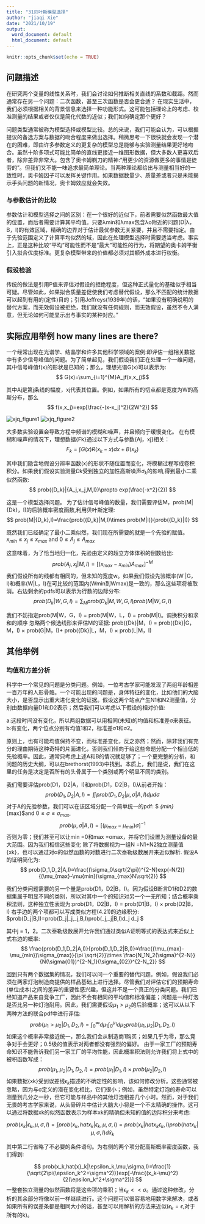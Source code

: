 ```yaml
---
title: "31贝叶斯模型选择"
author: "jiaqi Xie"
date: "2021/10/19"
output:
  word_document: default
  html_document: default
---
```


```r
knitr::opts_chunk$set(echo = TRUE)
```

## 问题描述
在研究两个变量的线性关系时，我们会讨论如何推断相关直线的系数和截距。然而通常存在另一个问题：二次函数，甚至三次函数是否会更合适？
在现实生活中，我们必须根据相关的背景信息来选择一种功能形式。这可能包括理论上的考虑、校准测量的结果或者仅仅是简化代数的近似；我们如何确定那个更好？

问题类型通常被称为模型选择或模型比较。总的来说，我们可能会认为，可以根据提议的备选方案与数据的吻合程度来做出选择。稍微思考一下很快就会发现一个潜在的困难，即由许多参数定义的更复杂的模型总是能够与实验测量结果更好地吻合。虽然十阶多项式可能比简单的直线更接近一维图形数据，但大多数人更喜欢后者，除非差异非常大。包含了奥卡姆剃刀的精神:“用更少的资源做更多的事情是徒劳的”。但我们又不能一味追求最简单理论。当两种理论都给出与测量相当好的一致性时，奥卡姆因子可以发挥关键作用。如果数据数量少、质量差或者只是未能揭示手头问题的新情况，奥卡姆效应就会失效。

### 与参数估计的比较
参数估计和模型选择之间的区别：在一个很好的近似下，前者需要似然函数最大值的位置，而后者需要计算其平均值。只要λmin和λmax包含λo附近的问题(D|λ，B，I)的有效区域，精确的边界对于估计最优参数无关紧要，并且不需要指定。由于先验范围定义了计算平均似然的域，因此在处理模型选择时需要适当考虑。事实上，正是这种比较“平均”可能性而不是“最大”可能性的行为，将期望的奥卡姆平衡引入拟合优度标准。更复杂模型带来的价值都必须对其额外成本进行权衡。

### 假设检验

传统的做法是引用P值来评估对假设的拒绝程度，但这种正式量化的基础似乎相当可疑。尽管如此，如果拟合质量差促使我们考虑替代假设，那么不匹配的统计数据可以起到有用的(定性)目的；引用Jeffreys(1939年)的话，“如果没有明确说明的替代方案，而无效假设被拒绝，我们就没有任何规则，而无效假设，虽然不令人满意，但无论如何可能显示出与事实的某种对应。”


## 实际应用举例 how many lines are there?
一个经常出现在光谱学、结晶学和许多其他科学领域的案例:即评估一组相关数据中有多少信号峰值的问题。为了简单起见，我们假设我们正在处理一个一维问题，其中信号峰值f(x)的形状是已知的；那么，理想光谱G(x)可以表示为:$$ G(x)=\sum_{i=1}^{M}A_jf(x,x_j)$$

其中Aj是第j条线的幅度，xj代表其位置。例如，如果所有的切点都是宽度为W的高斯分布，那么$$ f(x,x_j)=exp[\frac{-(x-x_j)^2}{2W^2}] $$

![xjq_figure1](figure/xjq_figure1.png)
![xjq_figure2](figure/xjq_figure2.png)

大多数实验设置会导致方程中频谱的模糊和噪声，并且倾向于缓慢变化。
在有模糊和噪声的情况下，理想数据{Fk}通过以下方式与参数{Aj，xj}相关：
$$ F_k=\int G(x)R(x_k-x)dx+B(x_k) $$

其中我们隐含地假设分辨率函数(x)的形状不随位置而变化，将模糊过程写成卷积积分。如果我们假设实验测量$Dk$受到独立的加性高斯噪声$\sigma_k$的影响,得到最小二乘似然函数:$$ prob({D_k}|{A_j,x_j,M,I})\propto exp(\frac{-x^2}{2}) $$

这是一个模型选择问题。
为了估计信号峰值的数量，我们需要评估M，prob(M|{Dk}，I)的后验概率密度函数,利用贝叶斯定理: $$ prob(M|{D_k},I)=\frac{prob({D_k}|M,I)\times prob(M|I)}{prob({D_k}|I)} $$

既然我们已经确定了最小二乘似然，我们现在所需要的就是一个先验的赋值。
$x_{min}\leq x_j\leq x_{max}$ and $0\leq A_j\leq A_{max}$

这意味着，为了恰当地归一化，先验由定义的超立方体体积的倒数给出:
$$ prob({A_j,x_j}|M,I)=[(x_{max}-x_{min})A_{max}]^{-M} $$
我们假设所有的线都有相同的，但未知的宽度w。如果我们假设先验概率(W |G，I)和概率(W|L，I)在可比较的范围内(Wmin到Wmax)是一致的，那么这些项将被取消。右边剩余的pdfs可以表示为行数的边际分布:
$$ prob({D_k}|W,G,I)=\sum_M prob({D_k}|M,W,G,I)prob(M|W,G,I) $$

我们不妨指定prob(M|W，G，I) = prob(M|W，L，I) = prob(M|I)。调换积分和求和的顺序
忽略两个候选线形来评估M的证据: 
prob({Dk}|M，I) = prob({Dk}|G，M，I) × prob(G|M，I)+ prob({Dk}|L，M，I) × prob(L|M，I)

## 其他举例
### 均值和方差分析
科学中一个常见的问题是分类问题。例如，一位考古学家可能发现了两组年龄相差一百万年的人形骨骼。一个可能出现的问题是，身体特征的变化，比如他们的大脑大小，是否显示出重大进化变化的证据。假设这两个站点产生N1和N2测量值，分别由数据向量D1和D2表示；然后我们可以考虑以下假设的相对价值:

a:这段时间没有变化，所以两组数据可以用相同(未知)的均值和标准差σ来表征。
b:有变化，两个位点分别有均值1和2，标准差σ1和σ2。

原则上，也有可能均值保持不变，而标准差变化，反之亦然；然而，除非我们有充分的理由期待这种奇特的片面进化，否则我们倾向于给这些命题分配一个相当低的先验概率。因此，通常只考虑上述A和B的情况就足够了；一个更完整的分析，和问题的历史大纲，可以在brethorst(1993)中找到。本质上，我们是说，我们在这里的任务是决定是否所有的头骨属于一个类别或两个明显不同的类别。

我们需要评估prob(D1，D2|A，I)和prob(D1，D2|B，I)从前者开始：
$$ prob(D_1,D_2|A,I)=\iint prob(D_1,D_2|\mu,\sigma|A,I)d\mu d\sigma $$
对于A的先验参数，我们可以在该区域分配一个简单统一的pdf:
$ \mu_{min}\leq\mu\leq\mu_{max}$and $0\leq\sigma\leq\sigma_{max}$,
$$prob(\mu,\sigma|A,I)=[(\mu_{max}-\mu_{min})\sigma]^{-1}$$
否则为零；我们甚至可以让min =0和max =σmax，并将它们设置为测量设备的最大范围。因为我们相信这些变化
除了将数据视为一组N =N1+N2独立测量值{xk}，也可以通过对α的似然函数的对数进行二次泰勒级数展开来近似解析.
假设A的证明简化为:
$$ prob(D_1,D_2|A,I)≈\frac{(\sigma_0\sqrt{2\pi})^{2-N}exp(-N/2)}{(\mu_{max}-\mu{min})\sigma_{max}N\sqrt{2}} $$

我们分类问题需要的另一个量是prob(D1，D2|B，I)。因为假设B断言D1和D2的数据集属于明显不同的类别，所以对其中一个的知识对另一个一无所知；结合概率乘积法则，这种独立性表现为:prob(D1，D2|B，I) = prob(D1|B，I) × prob(D2|B，I)
右手边的两个项都可以写成类似方程(4.21)的边缘积分:
$prob(D_j|B,I)=\iint prob(D_j|\mu_j,\sigma_j,B,I)prob(\mu_j,\sigma_j|B,I)d\mu_j d\sigma_j $

其中j = 1，2。二次泰勒级数展开允许我们通过类似A证明等式的表达式来近似上式右边的概率:
$$ \frac{prob(D_1,D_2|A,I)}{prob(D_1,D_2|B,I)}≈\frac{(\mu_{max}-\mu_{min})\sigma_{max}}{\pi \sqrt{2}}\times \frac{N_1N_2(\sigma)^{2-N}}{N(\sigma{01})^{2-N_1}(\sigma_{02})^{2-N_2}} $$

回到只有两个数据集的情况，我们可以问一个重要的替代问题。例如，假设我们必须在两家灯泡制造商提供的样品基础上进行选择。尽管我们对评估它们的预期寿命(单位成本)之间的差异的重要性感兴趣，但这并不是一个真正的分类问题。我们已经知道产品来自竞争工厂，因此不会有相同的平均值和标准偏差；问题是一种灯泡是否比另一种灯泡耐用。因此，我们需要假设$\mu_1>\mu_2$的后验概率；这可以从以下两种方法的联合pdf中进行评估:
$$ prob(\mu_1>\mu_2|D_1,D_2,I)=\int_{0}^{\infty}d\mu_1\int_{0}^{\mu_1}d\mu_2prob(\mu_1,\mu_2|D_1,D_2,I)$$
如果这个概率非常接近统一，那么我们会从制造商1购买；如果几乎为零，那么竞争对手会更好；0.5级的值表示对两者都没有强烈的偏好。
由于一家工厂的预期寿命知识不能告诉我们另一家工厂的平均性能，因此概率积法则允许我们将上式中的被积函数写成：
$$prob(\mu_1,\mu_2|D_1,D_2,I)=prob(\mu_1|D_1,I)\times prob(\mu_2|D_2,I)$$
如果数据{xk}受到误差线${\epsilon_k}$描述的不确定性的影响，该如何修改分析。这些通常被忽略，因为与σ定义的潜在变化相比，它们很小；例如，虽然特定灯泡的寿命可以测量到几分之一秒，但它可能与样品中的其他灯泡相差几个小时。然而，对于我们无畏的考古学家来说，从头骨碎片中估计大脑大小将是一个不太精确的操作。这可以通过将数据xk的似然函数表示为样本xk的精确但未知的值的边际积分来考虑:

$$prob(x_k|\epsilon_k,\mu,\sigma,I)=\int prob(x_k,hat{x}_k|\epsilon_k,\mu,\sigma,I)=prob(x_k|hat{x}_k\epsilon_k,I)prob(hat{x}_k|\mu,\sigma,I)d\hat{x}_k $$

其中第二行省略了不必要的条件语句。为右侧的两个项分配高斯概率密度函数，我们得到:

$$ prob(x_k,hat{x}_k|\epsilon_k,\mu,\sigma,I)=\frac{1}{\sqrt{2\pi(\epsilon_k^2+\sigma^2)}}exp[-\frac{(x_k-\mu)^2}{2(\epsilon_k^2+\sigma^2)}] $$
一整套独立测量的似然函数将是这些项的乘积；当$\epsilon_k<<\sigma$。通过这种修改，分析的其余部分将像以前一样继续进行。这个问题可以很容易地用数字来解决，或者如果所有的误差条都是相同大小的话，甚至可以用解析的方法来近似($\epsilon_k=\epsilon$,对于所有的k)。

